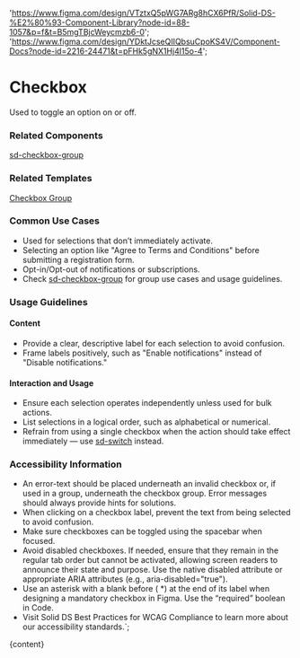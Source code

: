 

  'https://www.figma.com/design/VTztxQ5pWG7ARg8hCX6PfR/Solid-DS-%E2%80%93-Component-Library?node-id=88-1057&p=f&t=B5mgTBjcWeycmzb6-0';
  'https://www.figma.com/design/YDktJcseQIIQbsuCpoKS4V/Component-Docs?node-id=2216-24471&t=pFHk5gNX1Hj4l15o-4';

# Checkbox

Used to toggle an option on or off.

<DefaultStory />

<DocumentationLinks storybookLink="${storybookLink}" figmaLibrary="${figmaLibrary}" figmaDocs="${figmaDocs}" />

### Related Components

[sd-checkbox-group](/?path=/docs/components-sd-checkbox-group--docs)

### Related Templates

[Checkbox Group](/?path=/docs/templates-checkbox-group--docs)

### Common Use Cases

- Used for selections that don’t immediately activate.
- Selecting an option like "Agree to Terms and Conditions" before submitting a registration form.
- Opt-in/Opt-out of notifications or subscriptions.
- Check [sd-checkbox-group](/?path=/docs/components-sd-checkbox-group--docs) for group use cases and usage guidelines.

### Usage Guidelines

#### Content

- Provide a clear, descriptive label for each selection to avoid confusion.
- Frame labels positively, such as "Enable notifications" instead of "Disable notifications."

#### Interaction and Usage

- Ensure each selection operates independently unless used for bulk actions.
- List selections in a logical order, such as alphabetical or numerical.
- Refrain from using a single checkbox when the action should take effect immediately — use [sd-switch](/?path=/docs/components-sd-switch--docs) instead.

### Accessibility Information

- An error-text should be placed underneath an invalid checkbox or, if used in a group, underneath the checkbox group. Error messages should always provide hints for solutions.
- When clicking on a checkbox label, prevent the text from being selected to avoid confusion.
- Make sure checkboxes can be toggled using the spacebar when focused.
- Avoid disabled checkboxes. If needed, ensure that they remain in the regular tab order but cannot be activated, allowing screen readers to announce their state and purpose. Use the native disabled attribute or appropriate ARIA attributes (e.g., aria-disabled="true").
- Use an asterisk with a blank before ( \*) at the end of its label when designing a mandatory checkbox in Figma. Use the “required” boolean in Code.
- Visit <sd-link href="https://www.figma.com/design/YDktJcseQIIQbsuCpoKS4V/Component-Docs?node-id=10708-5011&t=Z1FxSGWkmXG5r5sw-4" target="_blank">Solid DS Best Practices for WCAG Compliance</sd-link> to learn more about our accessibility standards.`;

<Meta title="Components/sd-checkbox/Overview" />

<OverviewFormatter story={CheckboxStories.Default}>{content}</OverviewFormatter>

